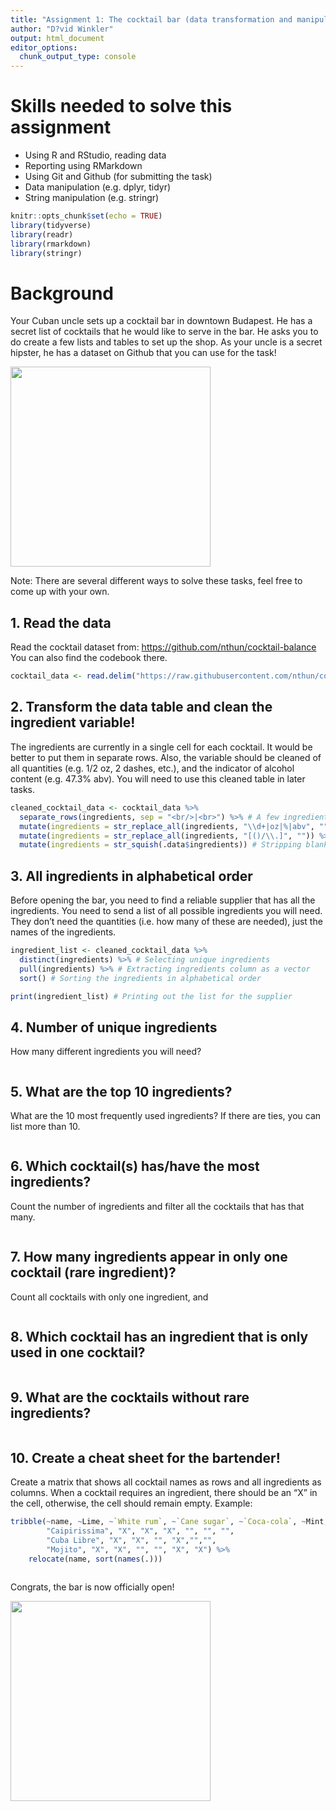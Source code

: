 ```yaml
---
title: "Assignment 1: The cocktail bar (data transformation and manipulation)"
author: "D?vid Winkler"
output: html_document
editor_options: 
  chunk_output_type: console
---
```


# Skills needed to solve this assignment

-   Using R and RStudio, reading data
-   Reporting using RMarkdown
-   Using Git and Github (for submitting the task)
-   Data manipulation (e.g. dplyr, tidyr)
-   String manipulation (e.g. stringr)

```r
knitr::opts_chunk$set(echo = TRUE)
library(tidyverse)
library(readr)
library(rmarkdown)
library(stringr)
```

# Background

Your Cuban uncle sets up a cocktail bar in downtown Budapest. He has a secret list of cocktails that he would like to serve in the bar. He asks you to do create a few lists and tables to set up the shop. As your uncle is a secret hipster, he has a dataset on Github that you can use for the task!

![](https://media1.tenor.com/images/57a519cffd0ad4693be3b9c94b211540/tenor.gif?itemid=5195211){width="320"}

Note: There are several different ways to solve these tasks, feel free to come up with your own.

## 1. Read the data

Read the cocktail dataset from: <https://github.com/nthun/cocktail-balance> You can also find the codebook there.

```r
cocktail_data <- read.delim("https://raw.githubusercontent.com/nthun/cocktail-balance/master/cocktail_data.tsv", sep = "\t")
```

## 2. Transform the data table and clean the ingredient variable!

The ingredients are currently in a single cell for each cocktail. It would be better to put them in separate rows. Also, the variable should be cleaned of all quantities (e.g. 1/2 oz, 2 dashes, etc.), and the indicator of alcohol content (e.g. 47.3% abv). You will need to use this cleaned table in later tasks.

```r
cleaned_cocktail_data <- cocktail_data %>%
  separate_rows(ingredients, sep = "<br/>|<br>") %>% # A few ingredients are separated differently
  mutate(ingredients = str_replace_all(ingredients, "\\d+|oz|%|abv", "")) %>% # Removing the required units
  mutate(ingredients = str_replace_all(ingredients, "[()/\\.]", "")) %>% # Additional cell cleaning
  mutate(ingredients = str_squish(.data$ingredients)) # Stripping blank spaces from start of the cells
```

## 3. All ingredients in alphabetical order

Before opening the bar, you need to find a reliable supplier that has all the ingredients. You need to send a list of all possible ingredients you will need. They don't need the quantities (i.e. how many of these are needed), just the names of the ingredients.

```r
ingredient_list <- cleaned_cocktail_data %>%
  distinct(ingredients) %>% # Selecting unique ingredients
  pull(ingredients) %>% # Extracting ingredients column as a vector
  sort() # Sorting the ingredients in alphabetical order

print(ingredient_list) # Printing out the list for the supplier
```

## 4. Number of unique ingredients

How many different ingredients you will need?

```r

```

## 5. What are the top 10 ingredients?

What are the 10 most frequently used ingredients? If there are ties, you can list more than 10.

```r

```

## 6. Which cocktail(s) has/have the most ingredients?

Count the number of ingredients and filter all the cocktails that has that many.

```r

```

## 7. How many ingredients appear in only one cocktail (rare ingredient)?

Count all cocktails with only one ingredient, and

```r

```

## 8. Which cocktail has an ingredient that is only used in one cocktail?

```r

```

## 9. What are the cocktails without rare ingredients?

```r
  
```

## 10. Create a cheat sheet for the bartender!

Create a matrix that shows all cocktail names as rows and all ingredients as columns. When a cocktail requires an ingredient, there should be an "X" in the cell, otherwise, the cell should remain empty. Example:

```r
tribble(~name, ~Lime, ~`White rum`, ~`Cane sugar`, ~`Coca-cola`, ~Mint, ~Soda,
        "Caipirissima", "X", "X", "X", "", "", "",
        "Cuba Libre", "X", "X", "", "X","","",
        "Mojito", "X", "X", "", "", "X", "X") %>% 
    relocate(name, sort(names(.)))
```

```r

```


Congrats, the bar is now officially open!

![](https://i.pinimg.com/originals/4e/c1/0c/4ec10c9d32b2c7c28b4b638c7f809ec5.gif){width="320"}
